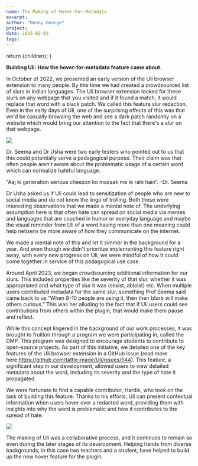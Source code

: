 ```yaml
---
name: The Making of Hover-For-Metadata
excerpt: 
author: "Denny George"
project: 
date: 2025-02-03
tags: 
---
```



  return <ContentPageShell>{children}</ContentPageShell>;
}
  
**Building Uli: How the hover-for-metadata feature came about.**

In October of 2022, we presented an early version of the Uli browser extension to many people. 
By this time we had created a crowdsourced list of slurs in Indian languages. The Uli browser extension looked for these slurs on any webpage that you visited and if it found a match, it would replace that word with a black patch. We called this feature slur redaction. 
Even in the early days of Uli, one of the surprising effects of this was that we'd be casually browsing the web and see a dark patch randomly on a website which would bring our attention to the fact that there's a slur on that webpage.

![](/uli_slur_redaction.gif)
  
Dr. Seema and Dr Usha were two early testers who pointed out to us that this could potentially serve a pedagogical purpose. Their claim was that often people aren't aware about the problematic usage of a certain word which can normalize hateful language.

 “Aaj ki generation serious cheezon ko mazaak me le rahi hain”. 
									-Dr. Seema 

Dr Usha asked us if Uli could lead to sensitization of people who are new to social media and do not know the lingo of trolling. Both these were interesting observations that we made a mental note of. The underlying assumption here is that often hate can spread on social media via memes and languages that are couched in humor or everyday language and maybe the visual reminder from Uli of a word having more than one meaning could help netizens be more aware of how they communicate on the internet.

We made a mental note of this and let it simmer in the background for a year. And even though we didn't prioritize implementing this feature right away, with every new progress on Uli, we were mindful of how it could come together in service of this pedagogical use case.

Around April  2023, we began crowdsourcing additional information for our slurs. This included properties like the severity of that slur, whether it was appropriated and what type of slur it was (sexist, ableist) etc. When multiple users contributed metadata for the same slur, something Prof Seema said came back to us “When 8-10 people are using it, then their blurb will make others curious.” This was her alluding to the fact that if Uli users could see contributions from others within the plugin, that would make them pause and reflect. 

While this concept lingered in the background of our work processes, it was brought to fruition through a program we were participating in, called the DMP. This program was designed to encourage students to contribute to open-source projects. As part of this initiative, we detailed one of the key features of the Uli browser extension in a GitHub issue (read more here:https://github.com/tattle-made/Uli/issues/544). This feature, a significant step in our development, allowed users to view detailed metadata about the word, including its severity and the type of hate it propagated. 

We were fortunate to find a capable contributor, Hardik, who took on the task of building this feature. Thanks to his efforts, Uli can present contextual information when users hover over a redacted word, providing them with insights into why the word is problematic and how it contributes to the spread of hate.

![](/hover_feature.gif)

The making of Uli was a collaborative process, and it continues to remain so even during the later stages of its development. Helping hands from diverse backgrounds, in this case two teachers and a student, have helped to build up the new hover feature for the plugin. 


